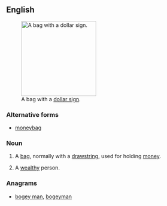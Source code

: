 {{also|moneybag}}
==English==
[[File:Mcol money bag.svg|thumb|200px|upright|A bag with a [[dollar sign]].]]

===Alternative forms===
* [[moneybag]]

===Noun===
{{en-noun}}

# A [[bag]], normally with a [[drawstring]], used for holding [[money]].
# {{in the plural}} A [[wealthy]] person.

===Anagrams===
* [[bogey man#English|bogey man]], [[bogeyman#English|bogeyman]]

{{Commonscat|Moneybags}}